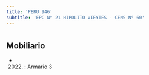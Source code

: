 ```yaml
---
title: 'PERU 946'
subtitle: 'EPC N° 21 HIPOLITO VIEYTES - CENS N° 60'
---
```


#


## Mobiliario

*  (2022) : Armario 3 



